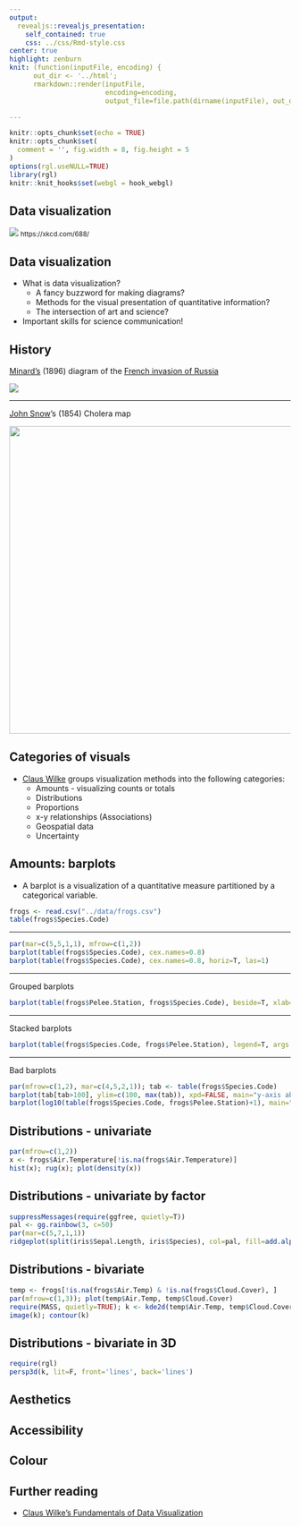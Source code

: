 ```yaml
---
output: 
  revealjs::revealjs_presentation:
    self_contained: true
    css: ../css/Rmd-style.css
center: true
highlight: zenburn
knit: (function(inputFile, encoding) { 
      out_dir <- '../html';
      rmarkdown::render(inputFile,
                        encoding=encoding, 
                        output_file=file.path(dirname(inputFile), out_dir, 'mhi4980e-L05-visuals.html')) })

---
```



<style>
@import url('https://fonts.googleapis.com/css2?family=Cabin&display=swap');
</style>

```r
knitr::opts_chunk$set(echo = TRUE)
knitr::opts_chunk$set(
  comment = '', fig.width = 8, fig.height = 5
)
options(rgl.useNULL=TRUE)
library(rgl)
knitr::knit_hooks$set(webgl = hook_webgl)
```

## Data visualization

![](https://imgs.xkcd.com/comics/self_description.png)
<small>https://xkcd.com/688/</small>


## Data visualization

* What is data visualization?
  * A fancy buzzword for making diagrams?
  * Methods for the visual presentation of quantitative information?
  * The intersection of art and science?
* Important skills for science communication!


## History

[Minard's](https://en.wikipedia.org/wiki/Charles_Joseph_Minard) (1896) diagram of the [French invasion of Russia](https://en.wikipedia.org/wiki/French_invasion_of_Russia)

![](https://upload.wikimedia.org/wikipedia/commons/2/29/Minard.png)


---

[John Snow](https://en.wikipedia.org/wiki/John_Snow)'s (1854) Cholera map

<img src="https://upload.wikimedia.org/wikipedia/commons/thumb/2/27/Snow-cholera-map-1.jpg/1092px-Snow-cholera-map-1.jpg" height="550px"/>


## Categories of visuals

* [Claus Wilke](https://en.wikipedia.org/wiki/Claus_O._Wilke) groups visualization methods into the following categories:
  * Amounts - visualizing counts or totals
  * Distributions
  * Proportions
  * x-y relationships (Associations)
  * Geospatial data
  * Uncertainty


## Amounts: barplots

* A barplot is a visualization of a quantitative measure partitioned by a categorical variable.
```r
frogs <- read.csv("../data/frogs.csv")
table(frogs$Species.Code)
```

---

```r
par(mar=c(5,5,1,1), mfrow=c(1,2))
barplot(table(frogs$Species.Code), cex.names=0.8)
barplot(table(frogs$Species.Code), cex.names=0.8, horiz=T, las=1)
```

---

Grouped barplots
```r
barplot(table(frogs$Pelee.Station, frogs$Species.Code), beside=T, xlab='Species code')
```

---

Stacked barplots
```r
barplot(table(frogs$Species.Code, frogs$Pelee.Station), legend=T, args.legend=list(x=17, y=110, bty='n', horiz=T), xlab='Monitoring station', ylab='Recorded calls/day')
```

---

Bad barplots
```r
par(mfrow=c(1,2), mar=c(4,5,2,1)); tab <- table(frogs$Species.Code)
barplot(tab[tab>100], ylim=c(100, max(tab)), xpd=FALSE, main="y-axis above 0")
barplot(log10(table(frogs$Species.Code, frogs$Pelee.Station)+1), main="Log-transformed stacked barplot")
```

## Distributions - univariate

```r
par(mfrow=c(1,2))
x <- frogs$Air.Temperature[!is.na(frogs$Air.Temperature)]
hist(x); rug(x); plot(density(x))
```

## Distributions - univariate by factor

```r
suppressMessages(require(ggfree, quietly=T))
pal <- gg.rainbow(3, c=50)
par(mar=c(5,7,1,1))
ridgeplot(split(iris$Sepal.Length, iris$Species), col=pal, fill=add.alpha(pal, 0.3), bty='n', xlab='Sepal length')
```

## Distributions - bivariate

```r
temp <- frogs[!is.na(frogs$Air.Temp) & !is.na(frogs$Cloud.Cover), ]
par(mfrow=c(1,3)); plot(temp$Air.Temp, temp$Cloud.Cover)
require(MASS, quietly=TRUE); k <- kde2d(temp$Air.Temp, temp$Cloud.Cover)
image(k); contour(k)
```


## Distributions - bivariate in 3D

```r
require(rgl)
persp3d(k, lit=F, front='lines', back='lines')
```


## Aesthetics



## Accessibility



## Colour




## Further reading

* [Claus Wilke's Fundamentals of Data Visualization](https://clauswilke.com/dataviz/)
